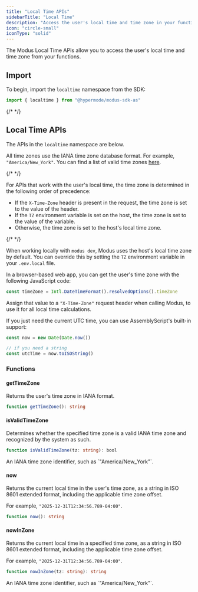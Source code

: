 ```yaml
---
title: "Local Time APIs"
sidebarTitle: "Local Time"
description: "Access the user's local time and time zone in your functions"
icon: "circle-small"
iconType: "solid"
---
```



<SdkHeader language="AssemblyScript" feature="Local Time" />

The Modus Local Time APIs allow you to access the user's local time and time
zone from your functions.

## Import

To begin, import the `localtime` namespace from the SDK:

```ts
import { localtime } from "@hypermode/modus-sdk-as"
```

{/* <!-- vale Google.Headings = NO --> */}

## Local Time APIs

The APIs in the `localtime` namespace are below.

All time zones use the IANA time zone database format. For example,
`"America/New_York"`. You can find a list of valid time zones
[here](https://en.wikipedia.org/wiki/List_of_tz_database_time_zones).

<Info>

{/* <!-- vale Google.Passive = NO --> */}

For APIs that work with the user's local time, the time zone is determined in
the following order of precedence:

- If the `X-Time-Zone` header is present in the request, the time zone is set to
  the value of the header.
- If the `TZ` environment variable is set on the host, the time zone is set to
  the value of the variable.
- Otherwise, the time zone is set to the host's local time zone.

{/* <!-- vale Google.Passive = YES --> */}

</Info>

<Tip>

When working locally with `modus dev`, Modus uses the host's local time zone by
default. You can override this by setting the `TZ` environment variable in your
`.env.local` file.

</Tip>

<Tip>

In a browser-based web app, you can get the user's time zone with the following
JavaScript code:

```js
const timeZone = Intl.DateTimeFormat().resolvedOptions().timeZone
```

Assign that value to a `"X-Time-Zone"` request header when calling Modus, to use
it for all local time calculations.

</Tip>

<Tip>

If you just need the current UTC time, you can use AssemblyScript's built-in
support:

```ts
const now = new Date(Date.now())

// if you need a string
const utcTime = now.toISOString()
```

</Tip>

<SdkTip />

### Functions

#### getTimeZone

Returns the user's time zone in IANA format.

```ts
function getTimeZone(): string
```

#### isValidTimeZone

Determines whether the specified time zone is a valid IANA time zone and
recognized by the system as such.

```ts
function isValidTimeZone(tz: string): bool
```

<ResponseField name="tz" type="string" required>
  An IANA time zone identifier, such as `"America/New_York"`.
</ResponseField>

#### now

Returns the current local time in the user's time zone, as a string in ISO 8601
extended format, including the applicable time zone offset.

For example, `"2025-12-31T12:34:56.789-04:00"`.

```ts
function now(): string
```

#### nowInZone

Returns the current local time in a specified time zone, as a string in ISO 8601
extended format, including the applicable time zone offset.

For example, `"2025-12-31T12:34:56.789-04:00"`.

```ts
function nowInZone(tz: string): string
```

<ResponseField name="tz" type="string" required>
  An IANA time zone identifier, such as `"America/New_York"`.
</ResponseField>
